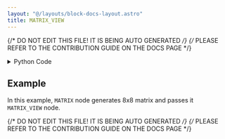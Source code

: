 ```yaml
---
layout: "@/layouts/block-docs-layout.astro"
title: MATRIX_VIEW
---
```


{/* DO NOT EDIT THIS FILE! IT IS BEING AUTO GENERATED */}
{/* PLEASE REFER TO THE CONTRIBUTION GUIDE ON THE DOCS PAGE */}


<PythonDocsDisplay docstring={docstring} />

<details>
<summary>Python Code</summary>

```python
from flojoy import flojoy, OrderedPair, Matrix, Plotly, DCNpArrayType, Vector
import plotly.graph_objects as go
import numpy as np


CELL_SIZE = 50
FONT_SIZE = 10
MAX_ALLOWED_SHAPE = 8
v_dot = "$\\vdots$"
d_dot = "$\\ddots$"
l_dot = "$\\ldots$"


def numpy_2d_array_as_table(
    arr: DCNpArrayType,
    arr_row_shape: int,
    arr_col_shape: int,
    placeholder: str,
):
    new_arr = arr
    if arr_row_shape > MAX_ALLOWED_SHAPE or arr_col_shape > MAX_ALLOWED_SHAPE:
        new_arr = np.full(
            (MAX_ALLOWED_SHAPE, MAX_ALLOWED_SHAPE), placeholder, dtype=object
        )
        new_arr[:-2, :-2] = arr[: MAX_ALLOWED_SHAPE - 2, : MAX_ALLOWED_SHAPE - 2]
        last_row = arr[arr_row_shape - 1, :]
        first_cols = last_row[: MAX_ALLOWED_SHAPE - 2]
        new_arr[MAX_ALLOWED_SHAPE - 1, : MAX_ALLOWED_SHAPE - 2] = first_cols
        last_col = arr[:, arr.shape[1] - 1]
        first_rows = last_col[: MAX_ALLOWED_SHAPE - 2]
        new_arr[: MAX_ALLOWED_SHAPE - 2, MAX_ALLOWED_SHAPE - 1] = first_rows
        new_arr[MAX_ALLOWED_SHAPE - 1, MAX_ALLOWED_SHAPE - 1 :] = arr[
            arr_row_shape - 1, arr.shape[1] - 1 :
        ]
        new_arr[0, MAX_ALLOWED_SHAPE - 2] = l_dot
        new_arr[MAX_ALLOWED_SHAPE - 1, MAX_ALLOWED_SHAPE - 2] = l_dot

        new_arr[MAX_ALLOWED_SHAPE - 2, 0] = v_dot
        new_arr[MAX_ALLOWED_SHAPE - 2, MAX_ALLOWED_SHAPE - 1] = v_dot
    else:
        new_arr

    return new_arr.T


def numpy_1d_array_as_table(arr: DCNpArrayType):
    if arr.size > MAX_ALLOWED_SHAPE:
        converted_type = arr.astype(object)
        new_arr = converted_type[:MAX_ALLOWED_SHAPE]
        new_arr[MAX_ALLOWED_SHAPE - 2] = l_dot
    else:
        new_arr = arr
    return new_arr.reshape(-1, 1)


def numpy_array_as_table(arr: DCNpArrayType):
    ndim = arr.ndim
    if ndim == 1:
        cell_values = numpy_1d_array_as_table(arr)
    elif ndim > 2:
        raise ValueError("MATRIX_VIEW can process only 2D arrays!")
    else:
        row_shape, col_shape = arr.shape
        cell_values = numpy_2d_array_as_table(arr, row_shape, col_shape, d_dot)
    return cell_values


@flojoy
def MATRIX_VIEW(default: OrderedPair | Matrix) -> Plotly:
    """The MATRIX_VIEW node takes a Matrix or OrderedPair DataContainer object as input, and visualizes it using a Plotly table in matrix format.

    Inputs
    ------
    default : OrderedPair | Matrix
        the DataContainer to be visualized in matrix format.

    Returns
    -------
    Plotly
        the DataContainer containing visualization of the input in matrix format
    """

    if isinstance(default, Matrix):
        np_arr = default.m
        cell_values = numpy_array_as_table(np_arr)
    elif isinstance(default, Vector):
        np_arr = default.v
        cell_values = numpy_array_as_table(np_arr)
    else:
        np_arr = default.y
        cell_values = numpy_array_as_table(np_arr)

    fig = go.Figure(
        data=[
            go.Table(
                header=dict(line={"width": 0}, values=[]),
                cells=dict(
                    values=cell_values,
                    line={"width": 3},
                    font={"size": FONT_SIZE},
                    height=CELL_SIZE,
                    align="center",
                    format=[".3"],
                ),
            )
        ]
    )
    width = MAX_ALLOWED_SHAPE * CELL_SIZE + 80
    height = width + 80
    fig.layout = go.Layout(
        autosize=False,
        width=width,
        height=height,
        margin=dict(l=0, r=0, t=0, b=0),
        xaxis=dict(visible=False),
        yaxis=dict(visible=False),
        hovermode="closest",
        font=dict(size=FONT_SIZE),
    )

    return Plotly(fig=fig)

```

[Find this Flojoy Block on GitHub](https://github.com/flojoy-ai/blocks/blob/main/blocks/VISUALIZERS/DATA_STRUCTURE/MATRIX_VIEW/MATRIX_VIEW.py)

</details>

## Example

<GetHelpWidget />

<AppDisplay app={app} blockName="MATRIX_VIEW" client:visible />

In this example, `MATRIX` node generates 8x8 matrix and passes it `MATRIX_VIEW` node.


{/* DO NOT EDIT THIS FILE! IT IS BEING AUTO GENERATED */}
{/* PLEASE REFER TO THE CONTRIBUTION GUIDE ON THE DOCS PAGE */}
